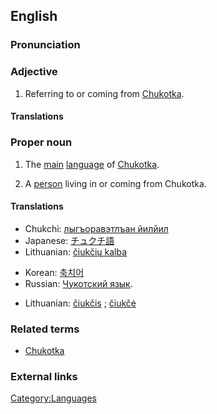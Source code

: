{{rfc|pronunciation}}
{{wikipedia}}
==English==

===Pronunciation===

===Adjective===
{{en-adj}}

# Referring to or coming from [[Chukotka]].

====Translations====

===Proper noun===
{{en-noun|s|-}}

# {{uncountable}} The [[main]] [[language]] of [[Chukotka]].
# {{countable}} A [[person]] living in or coming from Chukotka.

====Translations====
{{trans-top|language}}
* Chukchi: [[лыгъоравэтлъан йилйил]]
* Japanese: [[チュクチ語]]
* Lithuanian: [[čiukčių kalba]]
{{trans-mid}}
* Korean: [[축치어]]
* Russian: [[Чукотский язык]].
{{trans-bottom}}

{{trans-top|person from Chukotka}}
* Lithuanian: [[čiukčis]] {{m}}; [[čiukčė]] {{f}}
{{trans-bottom}}

===Related terms===
* [[Chukotka]]

===External links===
{{ethnologue|code=ckt}}

[[Category:Languages]]